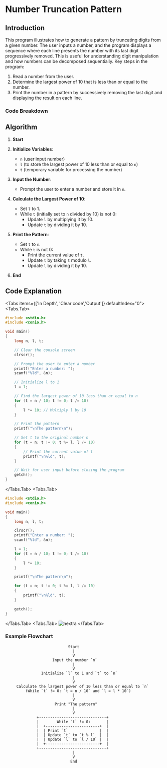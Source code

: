 
# Number Truncation Pattern

## Introduction

This program illustrates how to generate a pattern by truncating digits from a given number. The user inputs a number, and the program displays a sequence where each line presents the number with its last digit progressively removed. This is useful for understanding digit manipulation and how numbers can be decomposed sequentially.
Key steps in the program:
1. Read a number from the user.
2. Determine the largest power of 10 that is less than or equal to the number.
3. Print the number in a pattern by successively removing the last digit and displaying the result on each line.

### Code Breakdown

## Algorithm

1. **Start**
2. **Initialize Variables**:
   - `n` (user input number)
   - `l` (to store the largest power of 10 less than or equal to `n`)
   - `t` (temporary variable for processing the number)

3. **Input the Number**:
   - Prompt the user to enter a number and store it in `n`.

4. **Calculate the Largest Power of 10**:
   - Set `l` to 1.
   - While `t` (initially set to `n` divided by 10) is not 0:
     - Update `l` by multiplying it by 10.
     - Update `t` by dividing it by 10.

5. **Print the Pattern**:
   - Set `t` to `n`.
   - While `t` is not 0:
     - Print the current value of `t`.
     - Update `t` by taking `t` modulo `l`.
     - Update `l` by dividing it by 10.

6. **End**


## Code Explanation

<Tabs items={['In Depth', 'Clear code','Output']} defaultIndex="0">
  <Tabs.Tab>
```c filename="Detailed" copy showLineNumbers
#include <stdio.h>
#include <conio.h>

void main()
{
    long n, l, t;

    // Clear the console screen
    clrscr();

    // Prompt the user to enter a number
    printf("Enter a number: ");
    scanf("%ld", &n);

    // Initialize l to 1
    l = 1;

    // Find the largest power of 10 less than or equal to n
    for (t = n / 10; t != 0; t /= 10)
    {
        l *= 10; // Multiply l by 10
    }

    // Print the pattern
    printf("\nThe pattern\n");

    // Set t to the original number n
    for (t = n; t != 0; t %= l, l /= 10)
    {
        // Print the current value of t
        printf("\n%ld", t);
    }

    // Wait for user input before closing the program
    getch();
}

```
</Tabs.Tab>
<Tabs.Tab>
``` c filename="plain" copy showLineNumbers
#include <stdio.h>
#include <conio.h>

void main()
{
    long n, l, t;

    clrscr();
    printf("Enter a number: ");
    scanf("%ld", &n);

    l = 1;
    for (t = n / 10; t != 0; t /= 10)
    {
        l *= 10;
    }

    printf("\nThe pattern\n");

    for (t = n; t != 0; t %= l, l /= 10)
    {
        printf("\n%ld", t);
    }

    getch();
}

```
</Tabs.Tab>
<Tabs.Tab>
  ![nextra](../Images/o9.jpg)
</Tabs.Tab>
</Tabs>

### Example Flowchart

```plaintext
                            Start
                              |
                              V
                     Input the number `n`
                              |
                              V
                Initialize `l` to 1 and `t` to `n`
                              |
                              V
     Calculate the largest power of 10 less than or equal to `n`
         (While `t` != 0: `t = n / 10` and `l = l * 10`)
                              |
                              V
                      Print "The pattern"
                              |
                              V
              +------------------------------+
              |        While `t` != 0:       |
              |  +------------------------+  |
              |  | Print `t`              |  |
              |  | Update `t` to `t % l`  |  |
              |  | Update `l` to `l / 10` |  |
              |  +------------------------+  |
              +------------------------------+
                              |
                              V
                             End

```

